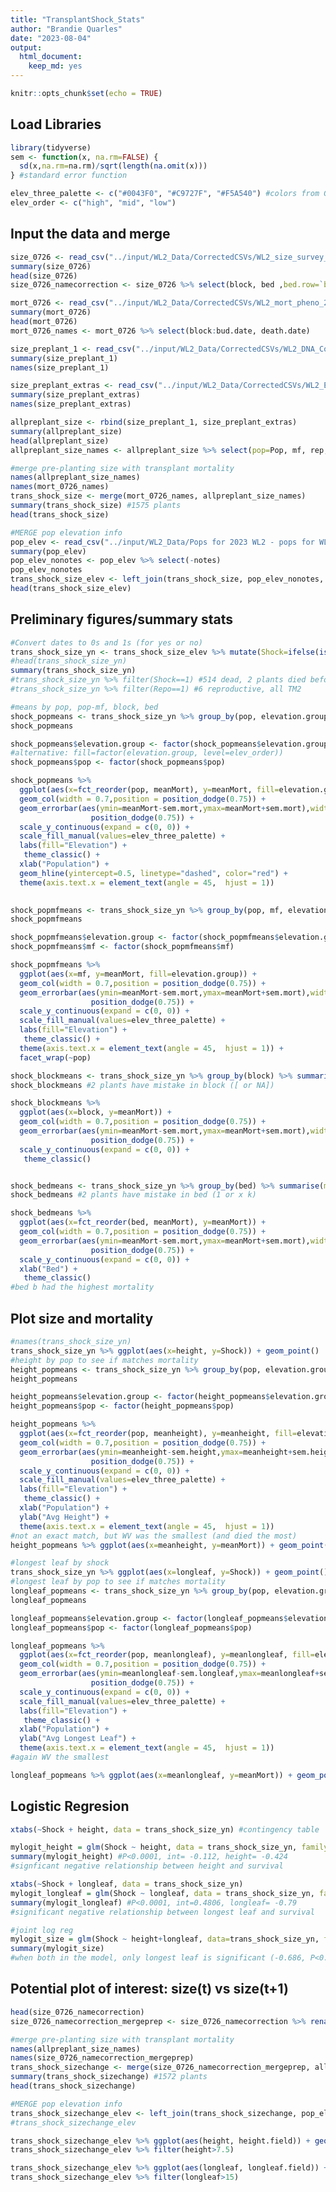 ```yaml
---
title: "TransplantShock_Stats"
author: "Brandie Quarles"
date: "2023-08-04"
output: 
  html_document: 
    keep_md: yes
---
```


```r
knitr::opts_chunk$set(echo = TRUE)
```

## Load Libraries 
```r
library(tidyverse)
sem <- function(x, na.rm=FALSE) {
  sd(x,na.rm=na.rm)/sqrt(length(na.omit(x)))
} #standard error function 

elev_three_palette <- c("#0043F0", "#C9727F", "#F5A540") #colors from Gremer et al 2019
elev_order <- c("high", "mid", "low")

```

## Input the data and merge
```r
size_0726 <- read_csv("../input/WL2_Data/CorrectedCSVs/WL2_size_survey_20230726_corrected.csv")
summary(size_0726)
head(size_0726)
size_0726_namecorrection <- size_0726 %>% select(block, bed ,bed.row=`bed.r ow`, bed.col=`bed.c ol`, pop:height.cm, longleaf.cm=`long.leaf. cm`, herbiv=`herbiv.y. n`)

mort_0726 <- read_csv("../input/WL2_Data/CorrectedCSVs/WL2_mort_pheno_20230726_corrected.csv")
summary(mort_0726)
head(mort_0726)
mort_0726_names <- mort_0726 %>% select(block:bud.date, death.date)

size_preplant_1 <- read_csv("../input/WL2_Data/CorrectedCSVs/WL2_DNA_Collection_Size_survey_combined20230703_corrected.csv")
summary(size_preplant_1)
names(size_preplant_1)

size_preplant_extras <- read_csv("../input/WL2_Data/CorrectedCSVs/WL2_Extras_DNA_collection_size_survey_combined20230706_corrected.csv")
summary(size_preplant_extras)
names(size_preplant_extras)

allpreplant_size <- rbind(size_preplant_1, size_preplant_extras)
summary(allpreplant_size)
head(allpreplant_size)
allpreplant_size_names <- allpreplant_size %>% select(pop=Pop, mf, rep, height=`height (cm)`, longleaf=`longest leaf (cm)`)

#merge pre-planting size with transplant mortality 
names(allpreplant_size_names)
names(mort_0726_names)
trans_shock_size <- merge(mort_0726_names, allpreplant_size_names)
summary(trans_shock_size) #1575 plants
head(trans_shock_size)

#MERGE pop elevation info 
pop_elev <- read_csv("../input/WL2_Data/Pops for 2023 WL2 - pops for WL2.csv")
summary(pop_elev)
pop_elev_nonotes <- pop_elev %>% select(-notes)
pop_elev_nonotes
trans_shock_size_elev <- left_join(trans_shock_size, pop_elev_nonotes, by=c("pop"="parent.pop"))
head(trans_shock_size_elev)

```

## Preliminary figures/summary stats 
```r
#Convert dates to 0s and 1s (for yes or no)
trans_shock_size_yn <- trans_shock_size_elev %>% mutate(Shock=ifelse(is.na(death.date), 0, ifelse(death.date=="7/26/23", 1, NA)), Repo=ifelse(is.na(bud.date), 0, 1))
#head(trans_shock_size_yn)
summary(trans_shock_size_yn)
#trans_shock_size_yn %>% filter(Shock==1) #514 dead, 2 plants died before planting --> NAs, total planted = 1573
#trans_shock_size_yn %>% filter(Repo==1) #6 reproductive, all TM2

#means by pop, pop-mf, block, bed
shock_popmeans <- trans_shock_size_yn %>% group_by(pop, elevation.group) %>% summarise(meanMort=mean(Shock, na.rm = TRUE), sem.mort=sem(Shock, na.rm=TRUE))
shock_popmeans

shock_popmeans$elevation.group <- factor(shock_popmeans$elevation.group, levels=elev_order)
#alternative: fill=factor(elevation.group, level=elev_order))
shock_popmeans$pop <- factor(shock_popmeans$pop)

shock_popmeans %>% 
  ggplot(aes(x=fct_reorder(pop, meanMort), y=meanMort, fill=elevation.group)) + 
  geom_col(width = 0.7,position = position_dodge(0.75)) + 
  geom_errorbar(aes(ymin=meanMort-sem.mort,ymax=meanMort+sem.mort),width=.2, position = 
                  position_dodge(0.75)) +
  scale_y_continuous(expand = c(0, 0)) +
  scale_fill_manual(values=elev_three_palette) + 
  labs(fill="Elevation") +
   theme_classic() +
  xlab("Population") +
  geom_hline(yintercept=0.5, linetype="dashed", color="red") +
  theme(axis.text.x = element_text(angle = 45,  hjust = 1))
 

shock_popmfmeans <- trans_shock_size_yn %>% group_by(pop, mf, elevation.group) %>% summarise(meanMort=mean(Shock, na.rm = TRUE), sem.mort=sem(Shock, na.rm=TRUE))
shock_popmfmeans

shock_popmfmeans$elevation.group <- factor(shock_popmfmeans$elevation.group, levels=elev_order)
shock_popmfmeans$mf <- factor(shock_popmfmeans$mf)

shock_popmfmeans %>% 
  ggplot(aes(x=mf, y=meanMort, fill=elevation.group)) + 
  geom_col(width = 0.7,position = position_dodge(0.75)) + 
  geom_errorbar(aes(ymin=meanMort-sem.mort,ymax=meanMort+sem.mort),width=.2, position = 
                  position_dodge(0.75)) +
  scale_y_continuous(expand = c(0, 0)) +
  scale_fill_manual(values=elev_three_palette) + 
  labs(fill="Elevation") +
   theme_classic() +
  theme(axis.text.x = element_text(angle = 45,  hjust = 1)) +
  facet_wrap(~pop)

shock_blockmeans <- trans_shock_size_yn %>% group_by(block) %>% summarise(meanMort=mean(Shock, na.rm = TRUE), sem.mort=sem(Shock, na.rm=TRUE))
shock_blockmeans #2 plants have mistake in block ([ or NA])

shock_blockmeans %>% 
  ggplot(aes(x=block, y=meanMort)) + 
  geom_col(width = 0.7,position = position_dodge(0.75)) + 
  geom_errorbar(aes(ymin=meanMort-sem.mort,ymax=meanMort+sem.mort),width=.2, position = 
                  position_dodge(0.75)) +
  scale_y_continuous(expand = c(0, 0)) +
   theme_classic() 


shock_bedmeans <- trans_shock_size_yn %>% group_by(bed) %>% summarise(meanMort=mean(Shock, na.rm = TRUE), sem.mort=sem(Shock, na.rm=TRUE))
shock_bedmeans #2 plants have mistake in bed (1 or x k)

shock_bedmeans %>% 
  ggplot(aes(x=fct_reorder(bed, meanMort), y=meanMort)) + 
  geom_col(width = 0.7,position = position_dodge(0.75)) + 
  geom_errorbar(aes(ymin=meanMort-sem.mort,ymax=meanMort+sem.mort),width=.2, position = 
                  position_dodge(0.75)) +
  scale_y_continuous(expand = c(0, 0)) +
  xlab("Bed") +
   theme_classic() 
#bed b had the highest mortality 
```

## Plot size and mortality
```r
#names(trans_shock_size_yn)
trans_shock_size_yn %>% ggplot(aes(x=height, y=Shock)) + geom_point()
#height by pop to see if matches mortality 
height_popmeans <- trans_shock_size_yn %>% group_by(pop, elevation.group) %>% summarise(meanheight=mean(height, na.rm = TRUE), sem.height=sem(height, na.rm=TRUE), meanMort=mean(Shock, na.rm = TRUE), sem.mort=sem(Shock, na.rm=TRUE))
height_popmeans

height_popmeans$elevation.group <- factor(height_popmeans$elevation.group, levels=elev_order)
height_popmeans$pop <- factor(height_popmeans$pop)

height_popmeans %>% 
  ggplot(aes(x=fct_reorder(pop, meanheight), y=meanheight, fill=elevation.group)) + 
  geom_col(width = 0.7,position = position_dodge(0.75)) + 
  geom_errorbar(aes(ymin=meanheight-sem.height,ymax=meanheight+sem.height),width=.2, position = 
                  position_dodge(0.75)) +
  scale_y_continuous(expand = c(0, 0)) +
  scale_fill_manual(values=elev_three_palette) + 
  labs(fill="Elevation") +
   theme_classic() +
  xlab("Population") +
  ylab("Avg Height") +
  theme(axis.text.x = element_text(angle = 45,  hjust = 1))
#not an exact match, but WV was the smallest (and died the most)
height_popmeans %>% ggplot(aes(x=meanheight, y=meanMort)) + geom_point()

#longest leaf by shock 
trans_shock_size_yn %>% ggplot(aes(x=longleaf, y=Shock)) + geom_point()
#longest leaf by pop to see if matches mortality 
longleaf_popmeans <- trans_shock_size_yn %>% group_by(pop, elevation.group) %>% summarise(meanlongleaf=mean(longleaf, na.rm = TRUE), sem.longleaf=sem(longleaf, na.rm=TRUE), meanMort=mean(Shock, na.rm = TRUE), sem.mort=sem(Shock, na.rm=TRUE))
longleaf_popmeans

longleaf_popmeans$elevation.group <- factor(longleaf_popmeans$elevation.group, levels=elev_order)
longleaf_popmeans$pop <- factor(longleaf_popmeans$pop)

longleaf_popmeans %>% 
  ggplot(aes(x=fct_reorder(pop, meanlongleaf), y=meanlongleaf, fill=elevation.group)) + 
  geom_col(width = 0.7,position = position_dodge(0.75)) + 
  geom_errorbar(aes(ymin=meanlongleaf-sem.longleaf,ymax=meanlongleaf+sem.longleaf),width=.2, position = 
                  position_dodge(0.75)) +
  scale_y_continuous(expand = c(0, 0)) +
  scale_fill_manual(values=elev_three_palette) + 
  labs(fill="Elevation") +
   theme_classic() +
  xlab("Population") +
  ylab("Avg Longest Leaf") +
  theme(axis.text.x = element_text(angle = 45,  hjust = 1))
#again WV the smallest

longleaf_popmeans %>% ggplot(aes(x=meanlongleaf, y=meanMort)) + geom_point()
```


## Logistic Regresion 
```r
xtabs(~Shock + height, data = trans_shock_size_yn) #contingency table 

mylogit_height = glm(Shock ~ height, data = trans_shock_size_yn, family = binomial())
summary(mylogit_height) #P<0.0001, int= -0.112, height= -0.424
#signficant negative relationship between height and survival 

xtabs(~Shock + longleaf, data = trans_shock_size_yn)
mylogit_longleaf = glm(Shock ~ longleaf, data = trans_shock_size_yn, family = binomial())
summary(mylogit_longleaf) #P<0.0001, int=0.4806, longleaf= -0.79
#significant negative relationship between longest leaf and survival 

#joint log reg
mylogit_size = glm(Shock ~ height+longleaf, data=trans_shock_size_yn, family=binomial())
summary(mylogit_size)
#when both in the model, only longest leaf is significant (-0.686, P<0.0001)
```

## Potential plot of interest: size(t) vs size(t+1)
```r
head(size_0726_namecorrection)
size_0726_namecorrection_mergeprep <- size_0726_namecorrection %>% rename(height.field=height.cm, longleaf.field=longleaf.cm)

#merge pre-planting size with transplant mortality 
names(allpreplant_size_names)
names(size_0726_namecorrection_mergeprep)
trans_shock_sizechange <- merge(size_0726_namecorrection_mergeprep, allpreplant_size_names)
summary(trans_shock_sizechange) #1572 plants
head(trans_shock_sizechange)

#MERGE pop elevation info 
trans_shock_sizechange_elev <- left_join(trans_shock_sizechange, pop_elev_nonotes, by=c("pop"="parent.pop"))
#trans_shock_sizechange_elev

trans_shock_sizechange_elev %>% ggplot(aes(height, height.field)) + geom_point()
trans_shock_sizechange_elev %>% filter(height>7.5)

trans_shock_sizechange_elev %>% ggplot(aes(longleaf, longleaf.field)) + geom_point() #likely typo: one plant in field with 500 cm leaf?
trans_shock_sizechange_elev %>% filter(longleaf>15)
```

